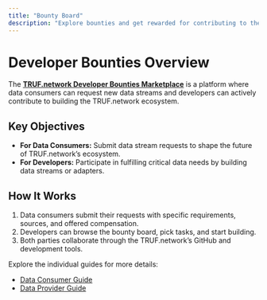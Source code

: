 ---
title: "Bounty Board"
description: "Explore bounties and get rewarded for contributing to the TRUF.network development."
---

# Developer Bounties Overview

The [**TRUF.network Developer Bounties Marketplace**](https://github.com/orgs/trufnetwork/projects/2) is a platform where data consumers can request new data streams and developers can actively contribute to building the TRUF.network ecosystem.

## Key Objectives

- **For Data Consumers:** Submit data stream requests to shape the future of TRUF.network’s ecosystem.
- **For Developers:** Participate in fulfilling critical data needs by building data streams or adapters.

## How It Works

1. Data consumers submit their requests with specific requirements, sources, and offered compensation.
2. Developers can browse the bounty board, pick tasks, and start building.
3. Both parties collaborate through the TRUF.network’s GitHub and development tools.

Explore the individual guides for more details:

- [Data Consumer Guide](./data-consumer-guide)
- [Data Provider Guide](./data-provider-guide)
